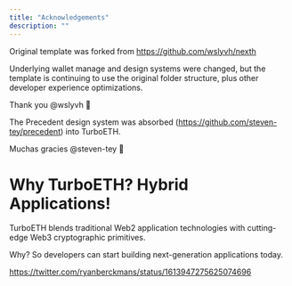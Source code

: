 ```yaml
---
title: "Acknowledgements"
description: ""
---
```


Original template was forked from https://github.com/wslyvh/nexth

Underlying wallet manage and design systems were changed, but the template is continuing to use the original folder structure, plus other developer experience optimizations.

Thank you @wslyvh 🙏

The Precedent design system was absorbed (https://github.com/steven-tey/precedent) into TurboETH. 

Muchas gracies @steven-tey 🙏

# Why TurboETH? Hybrid Applications!
TurboETH blends traditional Web2 application technologies with cutting-edge Web3 cryptographic primitives. 

Why? So developers can start building next-generation applications today.


https://twitter.com/ryanberckmans/status/1613947275625074696
